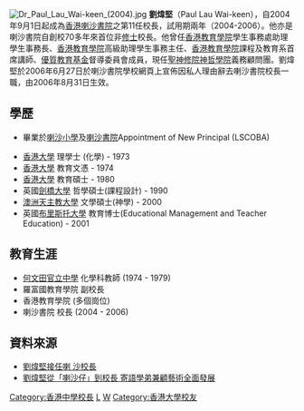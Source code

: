 [[File:Dr_Paul_Lau_Wai-keen_(2004).jpg|thumb]]
'''劉煒堅'''（Paul Lau Wai-keen），自2004年9月1日起成為[[香港|香港]][[喇沙書院|喇沙書院]]之第11任校長，試用期兩年（2004-2006）。他亦是喇沙書院自創校70多年來首位非[[修士|修士]]校長。他曾任[[香港教育學院|香港教育學院]]學生事務處助理學生事務長、[[香港教育學院|香港教育學院]]高級助理學生事務主任、[[香港教育學院|香港教育學院]]課程及教育系首席講師、[[優質教育基金|優質教育基金]]督導委員會成員，現任[[聖神修院神哲學院|聖神修院神哲學院]]義務顧問團。劉煒堅於2006年6月27日於喇沙書院學校網頁上宣佈因私人理由辭去喇沙書院校長一職，由2006年8月31日生效。

==學歷==
*畢業於[[喇沙小學|喇沙小學]]及[[喇沙書院|喇沙書院]]<ref>Appointment of New Principal (LSCOBA)
{{cite web |url=http://www.lscoba.com/almamater/principal_corner/lsc_appointment-2004.html |title=存档副本 |accessdate=2007-11-25 |deadurl=yes |archiveurl=https://web.archive.org/web/20071223131206/http://www.lscoba.com/almamater/principal_corner/lsc_appointment-2004.html |archivedate=2007-12-23 }}</ref>
*[[香港大學|香港大學]] 理學士 (化學) - 1973
*[[香港大學|香港大學]] 教育文憑 - 1974
*[[香港大學|香港大學]] 教育碩士 - 1980
*英國[[劍橋大學|劍橋大學]] 哲學碩士(課程設計) - 1990
*[[澳洲天主教大學|澳洲天主教大學]] 文學碩士(神學) - 2000
*英國[[布里斯托大學|布里斯托大學]] 教育博士(Educational Management and Teacher Education) - 2001

==教育生涯==
*[[何文田官立中學|何文田官立中學]] 化學科教師 (1974 - 1979)
*羅富國教育學院 副校長
*香港教育學院 (多個崗位)
*喇沙書院 校長 (2004 - 2006)

==資料來源==
<references/>
* [http://std.stheadline.com/archive/fullstory.asp?andor=or&year1=2004&month1=5&day1=5&year2=2004&month2=5&day2=5&category=all&id=20040505g04&keyword1=&keyword2= 劉煒堅接任喇 沙校長] {{Wayback|url=http://std.stheadline.com/archive/fullstory.asp?andor=or&year1=2004&month1=5&day1=5&year2=2004&month2=5&day2=5&category=all&id=20040505g04&keyword1=&keyword2= |date=20160304201708 }}
* [http://the-sun.on.cc/channels/news/20041205/20041205024441_0001.html 劉煒堅從「喇沙仔」到校長 寄語學弟兼顧藝術全面發展]
[[Category:香港中學校長|Category:香港中學校長]]
[[Category:喇沙書院校友|L]]
[[Category:劉姓|W]]
[[Category:香港大學校友|Category:香港大學校友]]
{{HK-edu-stub}}
